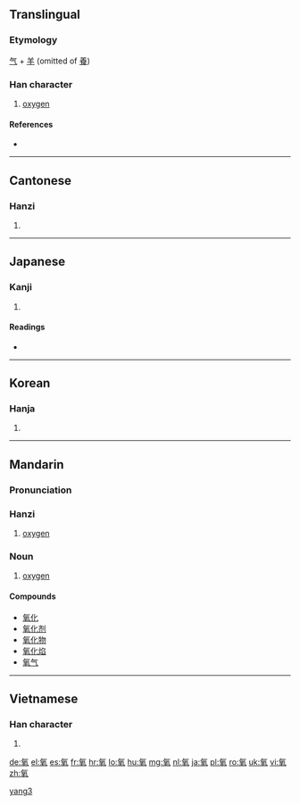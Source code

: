 {{also|氱}}
==Translingual==

===Etymology===
[[气]] + [[羊]] (omitted of [[養]])

===Han character===
{{Han char|rn=84|rad=气|as=06|sn=10|four=8051<sub>7</sub>|canj=人弓廿手 (ONTQ)}}

# [[oxygen]]

====References====
* {{Han ref|kx=0599.151|dkj=17064|hdz=32011.130|uh=6C27|ud=27687|bh=AEF1|bd=44785}}

----

==Cantonese==

===Hanzi===
{{yue-hanzi|jyut=|y=yeung5}}

# {{defn|lang=yue|sort=气06}}

----

==Japanese==

===Kanji===
{{ja-kanji|grade=|rs=气06}}

# {{defn|lang=ja|sort=气06}}

====Readings====
* {{ja-readings|on=[[よう]] (yō)|kun=}}

----

==Korean==

===Hanja===
{{ko-hanja|hangeul=양|eumhun=|rv=yang|mr=yang|y=yang}}

# {{defn|lang=ko|sort=气06}}

----

==Mandarin==
{{zh-hanzi-box|[[氧]]}}

===Pronunciation===
{{Pinyin-IPA|yǎng}}

===Hanzi===
{{cmn-hanzi|pin=[[yǎng]] ([[yang3]])|wg=yang<sup>3</sup>}}

# [[oxygen]]

===Noun===
{{cmn-noun|ts|pin=yǎng|pint=yang3}}

# [[oxygen]]

====Compounds====
* [[氧化]]
* [[氧化剂]]
* [[氧化物]]
* [[氧化焰]]
* [[氧气]]

[[Category:cmn:Chemical elements|yang3]]

----

==Vietnamese==

===Han character===
{{vi-hantu|[[dưỡng]]|rs=气06}}

# {{defn|lang=vi|sort=气06}}

[[de:氧]]
[[el:氧]]
[[es:氧]]
[[fr:氧]]
[[hr:氧]]
[[lo:氧]]
[[hu:氧]]
[[mg:氧]]
[[nl:氧]]
[[ja:氧]]
[[pl:氧]]
[[ro:氧]]
[[uk:氧]]
[[vi:氧]]
[[zh:氧]]